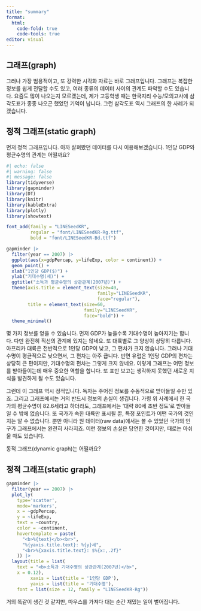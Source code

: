 ```yaml
---
title: "summary"
format:
  html:
    code-fold: true
    code-tools: true
editor: visual
---
```


## 그래프(graph)

그러나 가장 범용적이고, 또 강력한 시각화 자료는 바로 그래프입니다. 그래프는 복잡한 정보를 쉽게 전달할 수도 있고, 여러 종류의 데이터 사이의 관계도 파악할 수도 있습니다. 요즘도 많이 나오는지 모르겠는데, 제가 고등학생 때는 한국지리 수능/모의고사에 삼각도표가 종종 나오곤 했었던 기억이 납니다. 그런 삼각도표 역시 그래프의 한 사례가 되겠습니다.

## 정적 그래프(static graph)

먼저 정적 그래프입니다. 아까 살펴봤던 데이터를 다시 이용해보겠습니다. 1인당 GDP와 평균수명의 관계는 어떨까요?

```r
#| echo: false
#| warning: false
#| message: false
library(tidyverse)
library(gapminder)
library(DT)
library(knitr)
library(kableExtra)
library(plotly)
library(showtext)

font_add(family = "LINESeedKR",
         regular = "font/LINESeedKR-Rg.ttf",
         bold = "font/LINESeedKR-Bd.ttf")
```

```r
gapminder |> 
  filter(year == 2007) |> 
  ggplot(aes(x=gdpPercap, y=lifeExp, color = continent)) + 
  geom_point() +
  xlab("1인당 GDP($)") +
  ylab("기대수명(세)") +
  ggtitle("소득과 평균수명의 상관관계(2007년)") +
  theme(axis.title = element_text(size=40,
                                  family="LINESeedKR",
                                  face="regular"),
        title = element_text(size=60,
                             family="LINESeedKR",
                             face="bold")) +
  theme_minimal()
```

몇 가지 정보를 얻을 수 있습니다. 먼저 GDP가 높을수록 기대수명이 높아지기는 합니다. 다만 완전히 직선의 관계에 있지는 않네요. 또 대륙별로 그 양상이 상당히 다릅니다. 아프리카 대륙은 전반적으로 1인당 GDP이 낮고, 그 편차가 크지 않습니다. 그러나 기대수명이 평균적으로 낮으면서, 그 편차는 아주 큽니다. 반면 유럽은 1인당 GDP의 편차는 상당히 큰 편이지만, 기대수명의 편차는 그렇게 크지 않네요. 이렇게 그래프는 어떤 정보를 받아들이는데 매우 중요한 역할을 합니다. 또 표만 보고는 생각하지 못했던 새로운 지식을 발견하게 될 수도 있습니다.

그런데 이 그래프 역시 정적입니다. 독자는 주어진 정보를 수동적으로 받아들일 수만 있죠. 그리고 그래프에서는 거의 반드시 정보의 손실이 생깁니다. 가령 위 사례에서 한 국가의 평균수명이 82.6세라고 하더라도, 그래프에서는 '대략 80세 초반 정도'로 받아들일 수 밖에 없습니다. 또 국가가 속한 대륙만 표시될 뿐, 특정 포인트가 어떤 국가의 것인지는 알 수 없습니다. 뿐만 아니라 원 데이터(raw data)에서는 볼 수 있었던 국가의 인구가 그래프에서는 완전히 사라지죠. 이런 정보의 손실은 당연한 것이지만, 때로는 아쉬울 때도 있습니다.

동적 그래프(dynamic graph)는 어떨까요?

## 정적 그래프(static graph)

```r
gapminder |> 
  filter(year == 2007) |> 
  plot_ly(
    type='scatter',
    mode='markers',
    x = ~gdpPercap,
    y = ~lifeExp,
    text = ~country,
    color = ~continent,
    hovertemplate = paste(
      "<b>%{text}</b><br>",
      "%{yaxis.title.text}: %{y}세",
      "<br>%{xaxis.title.text}: $%{x:,.2f}"
    )) |> 
  layout(title = list(
    text = "<b>소득과 기대수명의 상관관계(2007년)</b>",
    x = 0.12),
         xaxis = list(title = '1인당 GDP'),
         yaxis = list(title = '기대수명'),
    font = list(size = 12, family = "LINESeedKR-Rg"))
```

거의 똑같이 생긴 것 같지만, 마우스를 가져다 대는 순간 재밌는 일이 벌어집니다.
